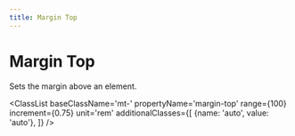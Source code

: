```yaml
---
title: Margin Top
---
```



# Margin Top

Sets the margin above an element.

<ClassList 
  baseClassName='mt-' 
  propertyName='margin-top' 
  range={100} 
  increment={0.75} 
  unit='rem' 
  additionalClasses={[
    {name: 'auto', value: 'auto'},
  ]} 
/>
